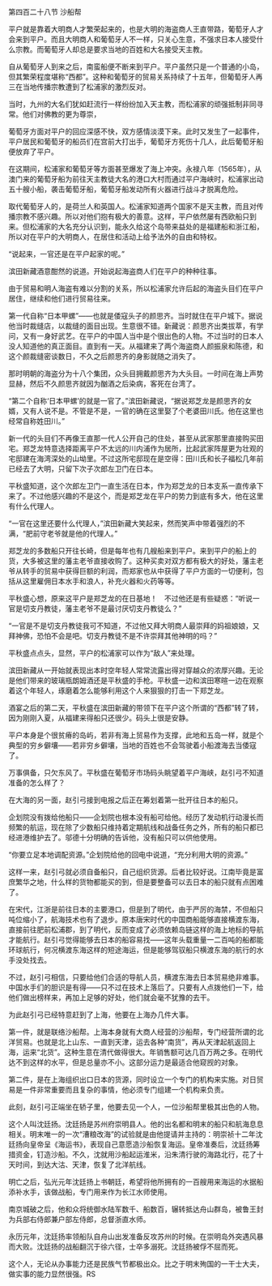 

第四百二十八节 沙船帮

平户就是靠着大明商人才繁荣起来的，也是大明的海盗商人王直带路，葡萄牙人才会来到平户。而且大明商人和葡萄牙人不一样，只关心生意，不强求日本人接受什么宗教。而葡萄牙人却总是要求当地的百姓和大名接受天主教。

自从葡萄牙人到来之后，南蛮船便不断来到平户。平户虽然只是一个普通的小岛，但其繁荣程度堪称“西都”。这种和葡萄牙的贸易关系持续了十五年，但葡萄牙人再三在当地传播宗教遭到了松浦家的激烈反对。

当时，九州的大名们犹如赶流行一样纷纷加入天主教，而松浦家的顽强抵制非同寻常。他们对佛教的更为尊崇，

葡萄牙方面对平户的回应深感不快，双方感情淡漠下来。此时又发生了一起事件，平户居民和葡萄牙的船员们在宫前大打出手，葡萄牙方死伤十几人，此后葡萄牙船便放弃了平户。

在这期间，松浦家和葡萄牙等方面甚至爆发了海上冲突。永禄八年（1565年），从澳门来的葡萄牙船为前往天主教徒大名的港口大村而通过平户海峡时，松浦家出动五十艘小船，袭击葡萄牙船，葡萄牙船发动所有火器进行战斗才脱离危险。

取代葡萄牙人的，是荷兰人和英国人。松浦家知道两个国家不是天主教，而且对传播宗教不感兴趣。所以对他们抱有极大的善意。这样，平户依然屡有西欧船只到来。但松浦家的大名充分认识到，能永久给这个岛带来益处的是福建船和浙江船，所以对在平户的大明商人，在居住和活动上给予法外的自由和特权。

“说起来，一官还是在平户起家的呢。”

滨田新藏酒意酣然的说道。开始说起海盗商人们在平户的种种往事。

由于贸易和明人海盗有难以分割的关系，所以松浦家允许后起的海盗头目们在平户居住，继续和他们进行贸易往来。

第一代自称“日本甲螺”――也就是倭寇头子的颜思齐。当时就住在平户城下。据说他当时裁缝店，以裁缝的面目出现。生意很不错。新藏说：颜思齐出类拔萃，有学问，又有一身好武艺。在平户的中国人当中是个很出色的人物。不过当时的日本人没人知道他的真正面目。直到有一天。从福建来了两个海盗商人颜振泉和陈德，和这个颜裁缝密谈数日，不久之后颜思齐的身影就随之消失了。

那时明朝的海盗分为十八个集团，众头目拥戴颜思齐为大头目。一时间在海上声势显赫，然后不久颜思齐就因为酗酒之后染病，客死在台湾了。

“第二个自称‘日本甲螺’的就是一官了。”滨田新藏说，“据说郑芝龙是颜思齐的女婿，又有人说不是。不管是不是，一官的确在这里娶了个老婆田川氏。他在这里也经常自称姓田川。”

新一代的头目们不再像王直那一代人公开自己的住处，甚至从武家那里直接购买田宅。郑芝龙特意选择距离平户不太远的川内浦作为居所，比起武家阵屋更为壮观的宅邸建在海湾深处的山坳里。不过这所宅邸现在是空得：田川氏和长子福松几年前已经去了大明，只留下次子次郎左卫门在日本。

平秋盛知道，这个次郎左卫门一直生活在日本，作为郑芝龙的日本支系一直传承下来了。不过他感兴趣的不是这个，而是郑芝龙在平户的势力到底有多大，他在这里有什么代理人。

“一官在这里还要什么代理人，”滨田新藏大笑起来，然而笑声中带着强烈的不满，“肥前守老爷就是他的代理人。”

郑芝龙的多数船只开往长崎，但是每年也有几艘船来到平户。来到平户的船上的货，大多被这里的藩主老爷直接收购了。这种买卖对双方都有极大的好处，藩主老爷从转手的贸易中获得巨额的利润，而郑家也从中获得了平户方面的一切便利，包括从这里雇佣日本水手和浪人，补充火器和火药等等。

平秋盛心想，原来这平户是郑芝龙的在日基地！　不过他还是有些疑惑：“听说一官是切支丹教徒，藩主老爷不是最讨厌切支丹教徒么？”

“一官是不是切支丹教徒我可不知道，不过他又拜大明商人最崇拜的妈祖娘娘，又拜神佛，恐怕不会是吧。切支丹教徒不是不许崇拜其他神明的吗？”

平秋盛点点头，显然，平户的松浦家可以作为“敌人”来处理。

滨田新藏从一开始就表现出本时空年轻人常常流露出得对穿越众的浓厚兴趣。无论是他们带来的玻璃瓶朗姆酒还是平秋盛的手枪。平秋盛一边和滨田寒暄一边在观察着这个年轻人，琢磨着怎么能够利用这个人来狠狠的打击一下郑芝龙。

酒宴之后的第二天，平秋盛在滨田新藏的带领下在平户这个所谓的“西都”转了转，因为刚刚入夏，从福建来得船只还很少。码头上很是安静。

平户本身是个很贫瘠的岛屿，若非有海上贸易作为支撑，此地和五岛一样，就是个典型的穷乡僻壤――若非穷乡僻壤，当地的百姓也不会驾驶着小船渡海去当倭寇了。

万事俱备，只欠东风了。平秋盛在葡萄牙市场码头眺望着平户海峡，赵引弓不知道准备的怎么样了？

在大海的另一面，赵引弓接到电报之后正在筹划着第一批开往日本的船只。

企划院没有拨给他船只――企划院也根本没有船可给他。经历了发动机行动漫长而频繁的航运，现在除了少数船只维持着定期航线和战备任务之外，所有的船只都已经进港维护去了。邬德十分明确的告诉他，没有船只可以供他使用。

“你要立足本地调配资源。”企划院给他的回电中说道，“充分利用大明的资源。”

这样一来，赵引弓就必须自备船只，自己组织货源。后者比较好说。江南毕竟是富庶繁华之地，什么样的货物都能买的到，但是要整备可以去日本的船只就有点困难了。

在宋代，江浙是前往日本的主要港口，但是到了明代，由于严厉的海禁，不但船只吨位缩小了，航海技术也有了退步。原本唐宋时代的中国商船能够直接横渡东海，直接前往肥前松浦郡，到了明代，反而变成了必须依赖岛链这样的海上地标的导航才能航行。赵引弓觉得能够去日本的船容易找――这年头载重量一二百吨的船都能环球航行，何况横渡东海这样的短途海运，但是能够驾驭船只横渡东海的航行的水手没处找去。

不过，赵引弓相信，只要给他们合适的导航人员，横渡东海去日本贸易绝非难事。中国水手们的胆识是有得――只不过在技术上落后了。只要有人点拨他们一下，给他们做出榜样来，再加上足够的好处，他们就会毫不犹豫的去干。

为此赵引弓已经特意赶到了上海，他要在上海办几件大事。

第一件，就是联络沙船帮。上海本身就有大商人经营的沙船帮，专门经营所谓的北洋贸易。也就是北上山东、一直到天津，运去各种“南货”，再从天津起航返回上海，运来“北货”。这种生意在清代做得很大。年销售额可达几百万两之多。在明代达不到这样的水平，但是总量亦不小。这部分运力是最适合他窥觊的对象。

第二件，是在上海组织出口日本的货源，同时设立一个专门的机构来实施。对日贸易是一件非常重要而且复杂的事情，他必须专门组建一个机构来负责。

此刻，赵引弓正端坐在轿子里，他要去见一个人，一位沙船帮里极其出色的人物。

这个人叫沈廷扬。沈廷扬是苏州府崇明县人。他的出名都和明末的船只和航海息息相关。明末唯一的一次“漕粮改海”的试验就是由他提请并主持的：明崇祯十二年沈廷扬向皇帝呈《海运书》，表现自己意愿造沙船恢复海运。皇帝准奏后，沈廷扬筹措资金，钉造沙船。不久，沈就用沙船起运淮米，沿朱清行驶的海路北行，花了十天时间，到达大沽、天津，恢复了北洋航线。

明亡之后，弘光元年沈廷扬上书朝廷，希望将他所拥有的一百艘用来海运的水据船添补水手，该做战船，专门用来作为长江水师使用。

南京城破之后，他和众将统御水陆军数千、船数百，辗转抵达舟山群岛，被鲁王封为兵部右侍郎兼户部左侍郎，总督浙直水师。

永历元年，沈廷扬率领船队自舟山出发准备反攻苏州的时候。在崇明岛外突遇风暴而大败。沈廷扬的战船翻沉于徐六径，士卒多溺死。沈廷扬被俘不屈而死。

这个人，无论从办事能力还是民族气节都极出众。比之于明末殉国的一干士大夫，做实事的能力显然很强。RS

